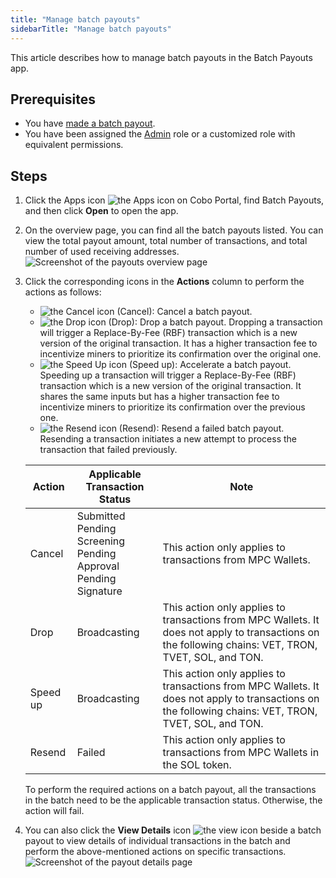 ```yaml
---
title: "Manage batch payouts"
sidebarTitle: "Manage batch payouts"
---
```


This article describes how to manage batch payouts in the Batch Payouts app.

## Prerequisites

- You have [made a batch payout](make-payout).
- You have been assigned the [Admin](/en/portal/organization/roles-and-permissions) role or a customized role with equivalent permissions.

## Steps
1. Click the Apps icon <img src="/en/images/common/icon_apps.svg" className="icon" alt="the Apps icon" /> on Cobo Portal, find Batch Payouts, and then click **Open** to open the app.
2. On the overview page, you can find all the batch payouts listed. You can view the total payout amount, total number of transactions, and total number of used receiving addresses.
    <img src="/en/images/portal-apps/batch-payouts/payouts.png" className="screenshot_full_screen" alt="Screenshot of the payouts overview page" />
3. Click the corresponding icons in the **Actions** column to perform the actions as follows:
    - <img src="/en/images/portal-apps/batch-payouts/icon_cancel.png" className="icon" alt="the Cancel icon" /> (Cancel): Cancel a batch payout.
    - <img src="/en/images/portal-apps/batch-payouts/icon_drop.png" className="icon" alt="the Drop icon" /> (Drop): Drop a batch payout.
      Dropping a transaction will trigger a Replace-By-Fee (RBF) transaction which is a new version of the original transaction. It has a higher transaction fee to incentivize miners to prioritize its confirmation over the original one. 
    - <img src="/en/images/portal-apps/batch-payouts/icon_speed_up.png" className="icon" alt="the Speed Up icon" /> (Speed up): Accelerate a batch payout.
      Speeding up a transaction will trigger a Replace-By-Fee (RBF) transaction which is a new version of the original transaction. It shares the same inputs but has a higher transaction fee to incentivize miners to prioritize its confirmation over the previous one. 
    - <img src="/en/images/portal-apps/batch-payouts/icon_resend.png" className="icon" alt="the Resend icon" /> (Resend): Resend a failed batch payout.
      Resending a transaction initiates a new attempt to process the transaction that failed previously.

    | Action     | Applicable Transaction Status                      | Note                 |
    | ---------- | -------------------------------------------------- | ---------------------------------------- |
    | Cancel     | Submitted<br />Pending Screening<br />Pending Approval<br />Pending Signature | This action only applies to transactions from MPC Wallets. |
    | Drop       | Broadcasting                                       | This action only applies to transactions from MPC Wallets. It does not apply to transactions on the following chains: VET, TRON, TVET, SOL, and TON.      |
    | Speed up   | Broadcasting                                       | This action only applies to transactions from MPC Wallets. It does not apply to transactions on the following chains: VET, TRON, TVET, SOL, and TON.     |
    | Resend     | Failed                                             | This action only applies to transactions from MPC Wallets in the SOL token. |

	<Note>To perform the required actions on a batch payout, all the transactions in the batch need to be the applicable transaction status. Otherwise, the action will fail.</Note>

4. You can also click the **View Details** icon <img src="/en/images/common/icon_view.svg" className="icon" alt="the view icon" /> beside a batch payout to view details of individual transactions in the batch and perform the above-mentioned actions on specific transactions.
    <img src="/en/images/portal-apps/batch-payouts/transactions.png" className="screenshot_full_screen" alt="Screenshot of the payout details page" />

